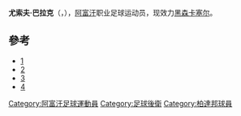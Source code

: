 {{expand|time=2010-06-21T05:18:35+00:00}}
{{Football player infobox |
  playername = 巴拉克|
  image    = |
  fullname = Yusuf Barak|
  dateofbirth = {{birth date and age|1984|02|02}}|
  cityofbirth = [[喀布爾|喀布爾]] |
  countryofbirth = [[阿富汗|阿富汗]] |
  currentclub = {{flagicon|Germany}} [[黑森卡塞尔|黑森卡塞尔]] |
  clubnumber = 2 |
  position = [[後衛_(足球)|後衛]]|
  youthyears =|
  youthclubs = {{link-en|保納塔爾|KSV Baunatal}}|
  years = 2003-2006<br />2006-2007<br />2007-2008<br />2008-present|
  clubs = {{flagicon|Germany}} {{link-en|保納塔爾|KSV Baunatal}}<br />{{flagicon|Germany}} [[帕德博恩07足球俱乐部|柏達邦二隊]]<br />{{flagicon|Germany}} {{link-en|勞菲爾德|FSC Lohfelden}}<br />{{flagicon|Germany}} [[黑森卡塞尔|黑森卡塞尔]]|
  caps(goals) =<br /><br /><br />{{0}}4 {{0}}(0) |
  nationalyears = 2006-|
  nationalteam = {{flagicon|Afghanistan}} [[阿富汗國家足球隊|阿富汗]] |
  nationalcaps(goals) = {{0}}6 {{0}}(0) |
}}
'''尤索夫·巴拉克'''（{{lang-fa|یوسف برک}}，{{bd|1984年|2月2日|}}），[[阿富汗|阿富汗]]职业足球运动员，现效力[[黑森卡塞尔|黑森卡塞尔]]。

==參考==
*[http://www.nationalfootballteams.com/v2/player.php?id=24804] {{Wayback|url=http://www.nationalfootballteams.com/v2/player.php?id=24804 |date=20120219185906 }}
*[http://www.fifa.com/worldfootball/statisticsandrecords/players/player=288722/index.html] {{Wayback|url=http://www.fifa.com/worldfootball/statisticsandrecords/players/player=288722/index.html |date=20080604172233 }}
*[http://www.weltfussball.at/spieler_profil/yusuf-barak/] {{Wayback|url=http://www.weltfussball.at/spieler_profil/yusuf-barak/ |date=20110706095510 }}
*[https://web.archive.org/web/20100215014718/http://transfermarkt.de/de/spieler/9384/yusuf-barak/profil.html]

{{DEFAULTSORT:Barak, Yusuf}}
[[Category:阿富汗足球運動員|Category:阿富汗足球運動員]]
[[Category:足球後衛|Category:足球後衛]]
[[Category:柏達邦球員|Category:柏達邦球員]]